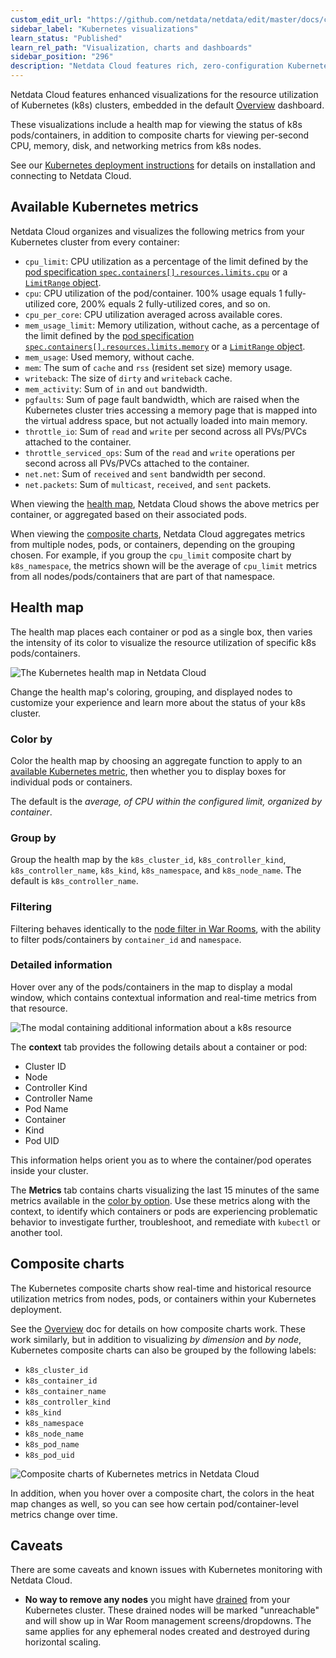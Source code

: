 ```yaml
---
custom_edit_url: "https://github.com/netdata/netdata/edit/master/docs/cloud/visualize/kubernetes.md"
sidebar_label: "Kubernetes visualizations"
learn_status: "Published"
learn_rel_path: "Visualization, charts and dashboards"
sidebar_position: "296"
description: "Netdata Cloud features rich, zero-configuration Kubernetes monitoring for the resource utilization and application metrics of Kubernetes (k8s) clusters."
---
```



Netdata Cloud features enhanced visualizations for the resource utilization of Kubernetes (k8s) clusters, embedded in
the default [Overview](/docs/nightly/getting-started/home-overview-and-single-node-view) dashboard.

These visualizations include a health map for viewing the status of k8s pods/containers, in addition to composite charts
for viewing per-second CPU, memory, disk, and networking metrics from k8s nodes.

See our [Kubernetes deployment instructions](/docs/nightly/installation/install-on-specific-environments/kubernetes) for details on
installation and connecting to Netdata Cloud.

## Available Kubernetes metrics

Netdata Cloud organizes and visualizes the following metrics from your Kubernetes cluster from every container:

- `cpu_limit`: CPU utilization as a percentage of the limit defined by the [pod specification
  `spec.containers[].resources.limits.cpu`](https://kubernetes.io/docs/concepts/configuration/manage-resources-containers/#resource-requests-and-limits-of-pod-and-container)
  or a [`LimitRange`
  object](https://kubernetes.io/docs/tasks/administer-cluster/manage-resources/cpu-default-namespace/#create-a-limitrange-and-a-pod).
- `cpu`: CPU utilization of the pod/container. 100% usage equals 1 fully-utilized core, 200% equals 2 fully-utilized
  cores, and so on.
- `cpu_per_core`: CPU utilization averaged across available cores.
- `mem_usage_limit`: Memory utilization, without cache, as a percentage of the limit defined by the [pod specification
  `spec.containers[].resources.limits.memory`](https://kubernetes.io/docs/concepts/configuration/manage-resources-containers/#resource-requests-and-limits-of-pod-and-container)
  or a [`LimitRange`
  object](https://kubernetes.io/docs/tasks/administer-cluster/manage-resources/cpu-default-namespace/#create-a-limitrange-and-a-pod).
- `mem_usage`: Used memory, without cache.
- `mem`: The sum of `cache` and `rss` (resident set size) memory usage.
- `writeback`: The size of `dirty` and `writeback` cache.
- `mem_activity`: Sum of `in` and `out` bandwidth.
- `pgfaults`: Sum of page fault bandwidth, which are raised when the Kubernetes cluster tries accessing a memory page
  that is mapped into the virtual address space, but not actually loaded into main memory.
- `throttle_io`: Sum of `read` and `write` per second across all PVs/PVCs attached to the container.
- `throttle_serviced_ops`: Sum of the `read` and `write` operations per second across all PVs/PVCs attached to the
  container.
- `net.net`: Sum of `received` and `sent` bandwidth per second.
- `net.packets`: Sum of `multicast`, `received`, and `sent` packets.

When viewing the [health map](#health-map), Netdata Cloud shows the above metrics per container, or aggregated based on
their associated pods.

When viewing the [composite charts](#composite-charts), Netdata Cloud aggregates metrics from multiple nodes, pods, or
containers, depending on the grouping chosen. For example, if you group the `cpu_limit` composite chart by
`k8s_namespace`, the metrics shown will be the average of `cpu_limit` metrics from all nodes/pods/containers that are
part of that namespace.

## Health map

The health map places each container or pod as a single box, then varies the intensity of its color to visualize the
resource utilization of specific k8s pods/containers.

![The Kubernetes health map in Netdata
Cloud](https://user-images.githubusercontent.com/1153921/106964367-39f54100-66ff-11eb-888c-5a04f8abb3d0.png)

Change the health map's coloring, grouping, and displayed nodes to customize your experience and learn more about the
status of your k8s cluster.

### Color by

Color the health map by choosing an aggregate function to apply to an [available Kubernetes
metric](#available-kubernetes-metrics), then whether you to display boxes for individual pods or containers. 

The default is the _average, of CPU within the configured limit, organized by container_.

### Group by

Group the health map by the `k8s_cluster_id`, `k8s_controller_kind`, `k8s_controller_name`, `k8s_kind`, `k8s_namespace`,
and `k8s_node_name`. The default is `k8s_controller_name`.

### Filtering

Filtering behaves identically to the [node filter in War Rooms](/docs/nightly/getting-started/war-rooms#node-filter), with the ability to
filter pods/containers by `container_id` and `namespace`.

### Detailed information

Hover over any of the pods/containers in the map to display a modal window, which contains contextual information
and real-time metrics from that resource.

![The modal containing additional information about a k8s
resource](https://user-images.githubusercontent.com/1153921/106964369-3a8dd780-66ff-11eb-8a8a-a5c8f0d5711f.png)

The **context** tab provides the following details about a container or pod:

- Cluster ID
- Node
- Controller Kind
- Controller Name
- Pod Name
- Container
- Kind
- Pod UID

This information helps orient you as to where the container/pod operates inside your cluster.

The **Metrics** tab contains charts visualizing the last 15 minutes of the same metrics available in the [color by
option](#color-by). Use these metrics along with the context, to identify which containers or pods are experiencing
problematic behavior to investigate further, troubleshoot, and remediate with `kubectl` or another tool.

## Composite charts

The Kubernetes composite charts show real-time and historical resource utilization metrics from nodes, pods, or
containers within your Kubernetes deployment.

See the [Overview](/docs/nightly/getting-started/home-overview-and-single-node-view#definition-bar) doc for details on how composite charts work. These
work similarly, but in addition to visualizing _by dimension_ and _by node_, Kubernetes composite charts can also be
grouped by the following labels:

- `k8s_cluster_id`
- `k8s_container_id`
- `k8s_container_name`
- `k8s_controller_kind`
- `k8s_kind`
- `k8s_namespace`
- `k8s_node_name`
- `k8s_pod_name`
- `k8s_pod_uid`

![Composite charts of Kubernetes metrics in Netdata
Cloud](https://user-images.githubusercontent.com/1153921/106964370-3a8dd780-66ff-11eb-8858-05b2253b25c6.png)

In addition, when you hover over a composite chart, the colors in the heat map changes as well, so you can see how
certain pod/container-level metrics change over time.

## Caveats

There are some caveats and known issues with Kubernetes monitoring with Netdata Cloud.

- **No way to remove any nodes** you might have
  [drained](https://kubernetes.io/docs/tasks/administer-cluster/safely-drain-node/) from your Kubernetes cluster. These
  drained nodes will be marked "unreachable" and will show up in War Room management screens/dropdowns. The same applies
  for any ephemeral nodes created and destroyed during horizontal scaling.
